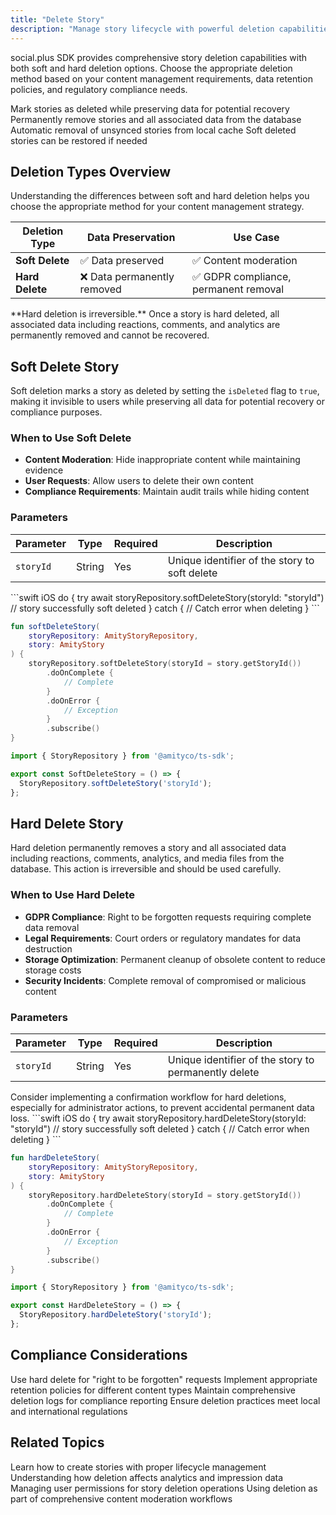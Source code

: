 ```yaml
---
title: "Delete Story"
description: "Manage story lifecycle with powerful deletion capabilities supporting both soft and hard deletion patterns for different content management needs"
---
```


social.plus SDK provides comprehensive story deletion capabilities with both soft and hard deletion options. Choose the appropriate deletion method based on your content management requirements, data retention policies, and regulatory compliance needs.

<CardGroup cols={2}>
  <Card title="Soft Delete" icon="eye-slash">
    Mark stories as deleted while preserving data for potential recovery
  </Card>
  <Card title="Hard Delete" icon="trash">
    Permanently remove stories and all associated data from the database
  </Card>
  <Card title="Cache Management" icon="memory">
    Automatic removal of unsynced stories from local cache
  </Card>
  <Card title="Data Recovery" icon="clock-rotate-left">
    Soft deleted stories can be restored if needed
  </Card>
</CardGroup>

## Deletion Types Overview

Understanding the differences between soft and hard deletion helps you choose the appropriate method for your content management strategy.

| Deletion Type | Data Preservation | Use Case |
|---------------|------------------|----------|
| **Soft Delete** | ✅ Data preserved | ✅ Content moderation |
| **Hard Delete** | ❌ Data permanently removed | ✅ GDPR compliance, permanent removal |

<Warning>
**Hard deletion is irreversible.** Once a story is hard deleted, all associated data including reactions, comments, and analytics are permanently removed and cannot be recovered.
</Warning>

## Soft Delete Story

Soft deletion marks a story as deleted by setting the `isDeleted` flag to `true`, making it invisible to users while preserving all data for potential recovery or compliance purposes.

### When to Use Soft Delete
- **Content Moderation**: Hide inappropriate content while maintaining evidence
- **User Requests**: Allow users to delete their own content
- **Compliance Requirements**: Maintain audit trails while hiding content

### Parameters

| Parameter | Type | Required | Description |
|-----------|------|----------|-------------|
| `storyId` | String | Yes | Unique identifier of the story to soft delete |

<CodeGroup>
```swift iOS
do {
    try await storyRepository.softDeleteStory(storyId: "storyId")
    // story successfully soft deleted
} catch {
    // Catch error when deleting
}
```

```kotlin Android
fun softDeleteStory(
    storyRepository: AmityStoryRepository,
    story: AmityStory
) {
    storyRepository.softDeleteStory(storyId = story.getStoryId())
        .doOnComplete {
            // Complete
        }
        .doOnError {
            // Exception
        }
        .subscribe()
}
```

```typescript Typescript
import { StoryRepository } from '@amityco/ts-sdk';

export const SoftDeleteStory = () => {
  StoryRepository.softDeleteStory('storyId');
};
```
</CodeGroup>

## Hard Delete Story

Hard deletion permanently removes a story and all associated data including reactions, comments, analytics, and media files from the database. This action is irreversible and should be used carefully.

### When to Use Hard Delete
- **GDPR Compliance**: Right to be forgotten requests requiring complete data removal
- **Legal Requirements**: Court orders or regulatory mandates for data destruction
- **Storage Optimization**: Permanent cleanup of obsolete content to reduce storage costs
- **Security Incidents**: Complete removal of compromised or malicious content

### Parameters

| Parameter | Type | Required | Description |
|-----------|------|----------|-------------|
| `storyId` | String | Yes | Unique identifier of the story to permanently delete |

<Tip>
Consider implementing a confirmation workflow for hard deletions, especially for administrator actions, to prevent accidental permanent data loss.
</Tip>

<CodeGroup>
```swift iOS
do {
    try await storyRepository.hardDeleteStory(storyId: "storyId")
    // story successfully soft deleted
} catch {
    // Catch error when deleting
}
```

```kotlin Android
fun hardDeleteStory(
    storyRepository: AmityStoryRepository,
    story: AmityStory
) {
    storyRepository.hardDeleteStory(storyId = story.getStoryId())
        .doOnComplete {
            // Complete
        }
        .doOnError {
            // Exception
        }
        .subscribe()
}
```

```typescript Typescript
import { StoryRepository } from '@amityco/ts-sdk';

export const HardDeleteStory = () => {
  StoryRepository.hardDeleteStory('storyId');
};
```
</CodeGroup>

## Compliance Considerations

<CardGroup cols={2}>
  <Card title="GDPR Compliance" icon="shield">
    Use hard delete for "right to be forgotten" requests
  </Card>
  <Card title="Data Retention" icon="calendar">
    Implement appropriate retention policies for different content types
  </Card>
  <Card title="Audit Requirements" icon="clipboard-list">
    Maintain comprehensive deletion logs for compliance reporting
  </Card>
  <Card title="Legal Mandates" icon="gavel">
    Ensure deletion practices meet local and international regulations
  </Card>
</CardGroup>

## Related Topics

<CardGroup cols={2}>
  <Card title="Create Story" href="../creation/create-story" icon="plus">
    Learn how to create stories with proper lifecycle management
  </Card>
  <Card title="Story Analytics" href="../analytics/story-impressions" icon="chart-bar">
    Understanding how deletion affects analytics and impression data
  </Card>
  <Card title="User Permissions" href="/social-plus-sdk/core-concepts/user-management/roles-permissions" icon="key">
    Managing user permissions for story deletion operations
  </Card>
  <Card title="Content Moderation" href="/social-plus-sdk/core-concepts/moderation/content-moderation" icon="shield-check">
    Using deletion as part of comprehensive content moderation workflows
  </Card>
</CardGroup>


